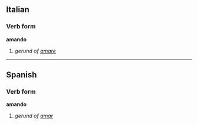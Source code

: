 ==Italian==
===Verb form===
'''amando'''

# ''gerund of [[amare]]''

----

==Spanish==
===Verb form===
'''amando'''

# ''gerund of [[amar]]''
